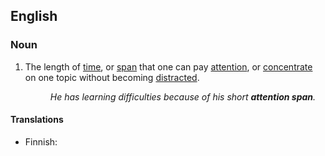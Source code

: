 ==English==

===Noun===
{{en-noun}}

# The length of [[time]], or [[span]] that one can pay [[attention]], or [[concentrate]] on one topic without becoming [[distracted]].
#: ''He has learning difficulties because of his short '''attention span'''.''

====Translations====
{{trans-top|time one can pay attention}}
* Finnish: {{t|fi|huomiojänne}}
{{trans-mid}}
{{trans-bottom}}